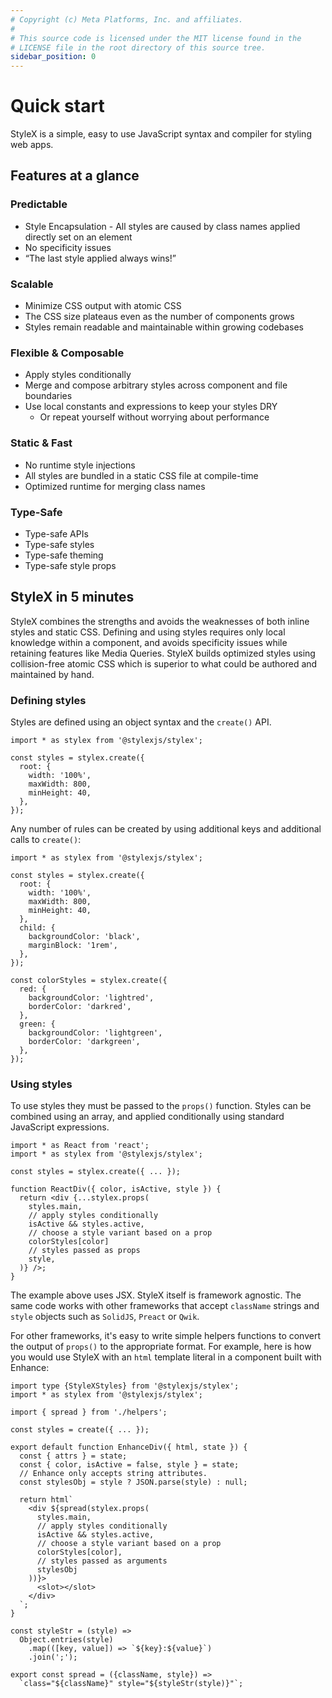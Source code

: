 ```yaml
---
# Copyright (c) Meta Platforms, Inc. and affiliates.
#
# This source code is licensed under the MIT license found in the
# LICENSE file in the root directory of this source tree.
sidebar_position: 0
---
```


# Quick start

StyleX is a simple, easy to use JavaScript syntax and compiler for styling web
apps.

## Features at a glance

### Predictable

- Style Encapsulation - All styles are caused by class names applied directly set
  on an element
- No specificity issues
- “The last style applied always wins!”

### Scalable

- Minimize CSS output with atomic CSS
- The CSS size plateaus even as the number of components grows
- Styles remain readable and maintainable within growing codebases

### Flexible & Composable

- Apply styles conditionally
- Merge and compose arbitrary styles across component and file boundaries
- Use local constants and expressions to keep your styles DRY
  - Or repeat yourself without worrying about performance

### Static & Fast

- No runtime style injections
- All styles are bundled in a static CSS file at compile-time
- Optimized runtime for merging class names

### Type-Safe

- Type-safe APIs
- Type-safe styles
- Type-safe theming
- Type-safe style props

## StyleX in 5 minutes

StyleX combines the strengths and avoids the weaknesses of both inline styles
and static CSS. Defining and using styles requires only local knowledge within a
component, and avoids specificity issues while retaining features like Media
Queries. StyleX builds optimized styles using collision-free atomic CSS which is
superior to what could be authored and maintained by hand.

### Defining styles

Styles are defined using an object syntax and the `create()` API.

```tsx
import * as stylex from '@stylexjs/stylex';

const styles = stylex.create({
  root: {
    width: '100%',
    maxWidth: 800,
    minHeight: 40,
  },
});
```

Any number of rules can be created by using additional keys and additional
calls to `create()`:

```tsx
import * as stylex from '@stylexjs/stylex';

const styles = stylex.create({
  root: {
    width: '100%',
    maxWidth: 800,
    minHeight: 40,
  },
  child: {
    backgroundColor: 'black',
    marginBlock: '1rem',
  },
});

const colorStyles = stylex.create({
  red: {
    backgroundColor: 'lightred',
    borderColor: 'darkred',
  },
  green: {
    backgroundColor: 'lightgreen',
    borderColor: 'darkgreen',
  },
});
```

### Using styles

To use styles they must be passed to the `props()` function. Styles can be
combined using an array, and applied conditionally using standard JavaScript
expressions.

```tsx
import * as React from 'react';
import * as stylex from '@stylexjs/stylex';

const styles = stylex.create({ ... });

function ReactDiv({ color, isActive, style }) {
  return <div {...stylex.props(
    styles.main,
    // apply styles conditionally
    isActive && styles.active,
    // choose a style variant based on a prop
    colorStyles[color]
    // styles passed as props
    style,
  )} />;
}
```

The example above uses JSX. StyleX itself is framework agnostic. The same code
works with other frameworks that accept `className` strings and `style` objects
such as `SolidJS`, `Preact` or `Qwik`.

For other frameworks, it's easy to write simple helpers functions to convert the
output of `props()` to the appropriate format. For example, here is how you
would use StyleX with an `html` template literal in a component built with
Enhance:


<Tabs>

<TabItem label="Enhance Component" value="enhance">

```tsx
import type {StyleXStyles} from '@stylexjs/stylex';
import * as stylex from '@stylexjs/stylex';

import { spread } from './helpers';

const styles = create({ ... });

export default function EnhanceDiv({ html, state }) {
  const { attrs } = state;
  const { color, isActive = false, style } = state;
  // Enhance only accepts string attributes.
  const stylesObj = style ? JSON.parse(style) : null;

  return html`
    <div ${spread(stylex.props(
      styles.main,
      // apply styles conditionally
      isActive && styles.active,
      // choose a style variant based on a prop
      colorStyles[color],
      // styles passed as arguments
      stylesObj
    ))}>
      <slot></slot>
    </div>
  `;
}
```

</TabItem>
<TabItem label="Spread helper" value="spread">

```tsx title="helpers.js"
const styleStr = (style) =>
  Object.entries(style)
    .map(([key, value]) => `${key}:${value}`)
    .join(';');

export const spread = ({className, style}) =>
  `class="${className}" style="${styleStr(style)}"`;
```

</TabItem>

</Tabs>
